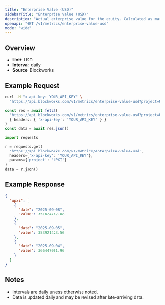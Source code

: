 ```yaml
---
title: "Enterprise Value (USD)"
sidebarTitle: "Enterprise Value (USD)"
description: "Actual enterprise value for the equity. Calculated as market cap - liabilities + assets"
openapi: "GET /v1/metrics/enterprise-value-usd"
mode: "wide"
---
```


## Overview

- **Unit:** USD
- **Interval:** daily
- **Source:** Blockworks

## Example Request

<CodeGroup>

```bash cURL
curl -H "x-api-key: YOUR_API_KEY" \
  "https://api.blockworks.com/v1/metrics/enterprise-value-usd?project=UPXI"
```

```typescript TypeScript
const res = await fetch(
  'https://api.blockworks.com/v1/metrics/enterprise-value-usd?project=UPXI',
  { headers: { 'x-api-key': 'YOUR_API_KEY' } }
)
const data = await res.json()
```

```python Python
import requests

r = requests.get(
  'https://api.blockworks.com/v1/metrics/enterprise-value-usd',
  headers={'x-api-key': 'YOUR_API_KEY'},
  params={'project': 'UPXI'}
)
data = r.json()
```

</CodeGroup>

## Example Response

```json
{
  "upxi": [
    {
      "date": "2025-09-08",
      "value": 351624762.08
    },
    {
      "date": "2025-09-05",
      "value": 353921423.56
    },
    {
      "date": "2025-09-04",
      "value": 366447061.96
    }
  ]
}
```

## Notes
- Intervals are daily unless otherwise noted.
- Data is updated daily and may be revised after late-arriving data.
